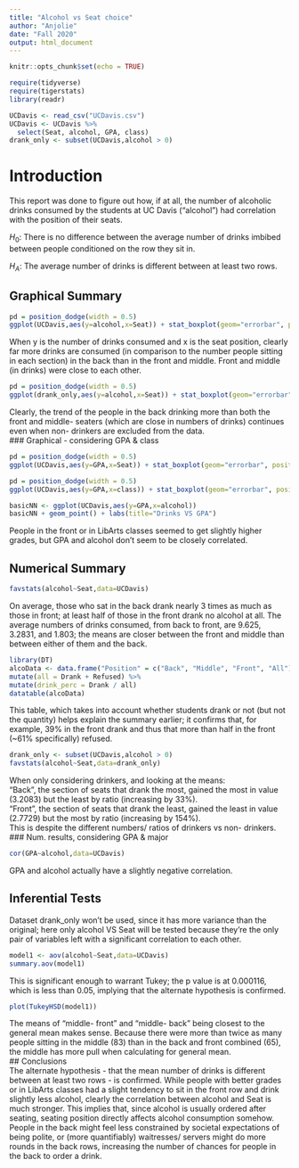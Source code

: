 ```yaml
---
title: "Alcohol vs Seat choice"
author: "Anjolie"
date: "Fall 2020"
output: html_document
---
```


```r
knitr::opts_chunk$set(echo = TRUE)
```

```r
require(tidyverse)
require(tigerstats)
library(readr)

UCDavis <- read_csv("UCDavis.csv") 
UCDavis <- UCDavis %>%
  select(Seat, alcohol, GPA, class) 
drank_only <- subset(UCDavis,alcohol > 0)
```
# Introduction
This report was done to figure out how, if at all, the number of alcoholic drinks consumed by the students at UC Davis ("alcohol") had correlation with the position of their seats.  

$H_0$: There is no difference between the average number of drinks imbibed between people conditioned on the row they sit in.  
  
$H_A$: The average number of drinks is different between at least two rows.  
  
## Graphical Summary

```r
pd = position_dodge(width = 0.5) 
ggplot(UCDavis,aes(y=alcohol,x=Seat)) + stat_boxplot(geom="errorbar", position=pd, width=0.2) + geom_boxplot(notch=FALSE, outlier.color = "red", width=0.5, position=pd) + labs(title="No. of drinks by seat")
```
  
When y is the number of drinks consumed and x is the seat position, clearly far more drinks are consumed (in comparison to the number people sitting in each section) in the back than in the front and middle. Front and middle (in drinks) were close to each other.  

```r
pd = position_dodge(width = 0.5) 
ggplot(drank_only,aes(y=alcohol,x=Seat)) + stat_boxplot(geom="errorbar", position=pd, width=0.2) + geom_boxplot(notch=FALSE, outlier.color = "red", width=0.5, position=pd) + labs(title="Drinks by seat \n Drinkers only")
```
  
Clearly, the trend of the people in the back drinking more than both the front and middle- seaters (which are close in numbers of drinks) continues even when non- drinkers are excluded from the data.   
### Graphical - considering GPA & class

```r
pd = position_dodge(width = 0.5) 
ggplot(UCDavis,aes(y=GPA,x=Seat)) + stat_boxplot(geom="errorbar", position=pd, width=0.2) + geom_boxplot(notch=FALSE, outlier.color = "red", width=0.5, position=pd) + labs(title="GPA by Seat")
```

```r
pd = position_dodge(width = 0.5) 
ggplot(UCDavis,aes(y=GPA,x=class)) + stat_boxplot(geom="errorbar", position=pd, width=0.2) + geom_boxplot(notch=FALSE, outlier.color = "red", width=0.5, position=pd) + labs(title="GPA by Class")
```

```r
basicNN <- ggplot(UCDavis,aes(y=GPA,x=alcohol))
basicNN + geom_point() + labs(title="Drinks VS GPA")
```
  
People in the front or in LibArts classes seemed to get slightly higher grades, but GPA and alcohol don't seem to be closely correlated.  

## Numerical Summary 
```r
favstats(alcohol~Seat,data=UCDavis)
```
  
On average, those who sat in the back drank nearly 3 times as much as those in front;  at least half of those in the front drank no alcohol at all. The average numbers of drinks consumed, from back to front, are 9.625, 3.2831, and 1.803; the means are closer between the front and middle than between either of them and the back. 

```r
library(DT)
alcoData <- data.frame("Position" = c("Back", "Middle", "Front", "All"), "Drank" = c(24,43,13,80), "Refused" = c(8,40,20,68)) %>%
mutate(all = Drank + Refused) %>%
mutate(drink_perc = Drank / all)
datatable(alcoData)
```
This table, which takes into account whether students drank or not (but not the quantity) helps explain the summary earlier; it confirms that, for example, 39% in the front drank and thus that more than half in the front (~61% specifically) refused. 

```r
drank_only <- subset(UCDavis,alcohol > 0)
favstats(alcohol~Seat,data=drank_only)
```
When only considering drinkers, and looking at the means:  
"Back", the section of seats that drank the most, gained the most in value (3.2083) but the least by ratio (increasing by 33%).  
"Front", the section of seats that drank the least, gained the least in value (2.7729) but the most by ratio (increasing by 154%).  
This is despite the different numbers/ ratios of drinkers vs non- drinkers.  
### Num. results, considering GPA & major
```r
cor(GPA~alcohol,data=UCDavis)
```  
GPA and alcohol actually have a slightly negative correlation.  

## Inferential Tests
Dataset drank_only won't be used, since it has more variance than the original; here only alcohol VS Seat will be tested because they're the only pair of variables left with a significant correlation to each other. 
```r
model1 <- aov(alcohol~Seat,data=UCDavis)
summary.aov(model1)
```
  
This is significant enough to warrant Tukey; the p value is at 0.000116, which is less than 0.05, implying that the alternate hypothesis is confirmed.  
```r
plot(TukeyHSD(model1))
```
  
The means of "middle- front" and "middle- back" being closest to the general mean makes sense. Because there were more than twice as many people sitting in the middle (83) than in the back and front combined (65), the middle has more pull when calculating for general mean.  
## Conclusions  
The alternate hypothesis - that the mean number of drinks is different between at least two rows - is confirmed. While people with better grades or in LibArts classes had a slight tendency to sit in the front row and drink slightly less alcohol, clearly the correlation between alcohol and Seat is much stronger. This implies that, since alcohol is usually ordered after seating, seating position directly affects alcohol consumption somehow. People in the back might feel less constrained by societal expectations of being polite, or (more quantifiably) waitresses/ servers might do more rounds in the back rows, increasing the number of chances for people in the back to order a drink.  